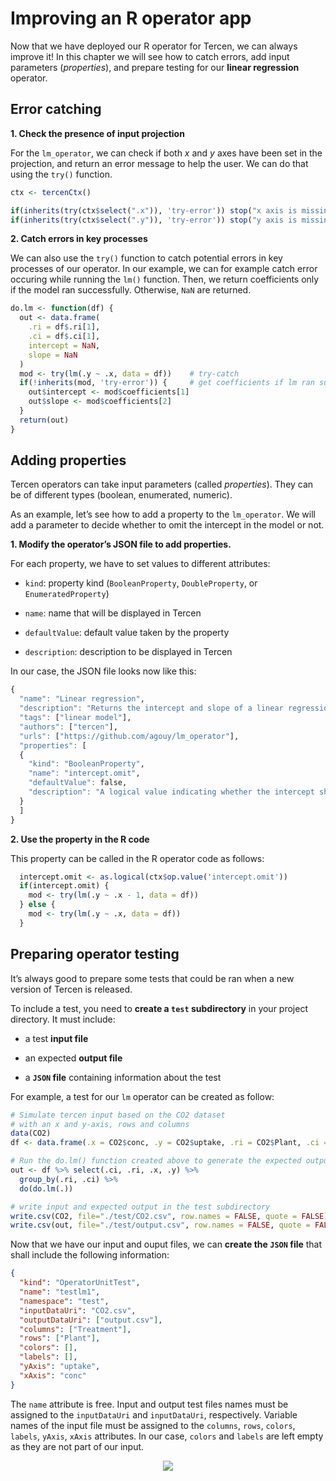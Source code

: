 # Improving an R operator app

Now that we have deployed our R operator for Tercen, we can always improve it! In this chapter we will see how to catch errors, add input parameters (_properties_), and prepare testing for our __linear regression__ operator.

## Error catching {-}

**1. Check the presence of input projection**

For the `lm_operator`, we can check if both _x_ and _y_ axes have been set in the projection, and return an error message to help the user. We can do that using the `try()` function.

```r
ctx <- tercenCtx()

if(inherits(try(ctx$select(".x")), 'try-error')) stop("x axis is missing.")
if(inherits(try(ctx$select(".y")), 'try-error')) stop("y axis is missing.")
```

**2. Catch errors in key processes**

We can also use the `try()` function to catch potential errors in key processes of our operator. In our example, we can for example catch error occuring while running the `lm()` function. Then, we return coefficients only if the model ran successfully. Otherwise, `NaN` are returned.

```r
do.lm <- function(df) {
  out <- data.frame(
    .ri = df$.ri[1],
    .ci = df$.ci[1],
    intercept = NaN,
    slope = NaN
  )
  mod <- try(lm(.y ~ .x, data = df))    # try-catch
  if(!inherits(mod, 'try-error')) {     # get coefficients if lm ran succesfully
    out$intercept <- mod$coefficients[1]
    out$slope <- mod$coefficients[2]
  }
  return(out)
}
```

## Adding properties {-}

Tercen operators can take input parameters (called _properties_). They can be of different types (boolean, enumerated, numeric).

As an example, let's see how to add a property to the `lm_operator`. We will add a parameter to decide whether to omit the intercept in the model or not.

**1. Modify the operator's JSON file to add properties.**

For each property, we have to set values to different attributes:

* `kind`: property kind (`BooleanProperty`, `DoubleProperty`, or `EnumeratedProperty`)

* `name`: name that will be displayed in Tercen

* `defaultValue`: default value taken by the property

* `description`: description to be displayed in Tercen

In our case, the JSON file looks now like this:

```r
{
  "name": "Linear regression",
  "description": "Returns the intercept and slope of a linear regression in a cell",
  "tags": ["linear model"],
  "authors": ["tercen"],
  "urls": ["https://github.com/agouy/lm_operator"],
  "properties": [
  {
    "kind": "BooleanProperty",
    "name": "intercept.omit",
    "defaultValue": false,
    "description": "A logical value indicating whether the intercept should be omitted in the model."
  }
  ]
}
```
**2. Use the property in the R code**

This property can be called in the R operator code as follows:

```r
  intercept.omit <- as.logical(ctx$op.value('intercept.omit'))
  if(intercept.omit) {
    mod <- try(lm(.y ~ .x - 1, data = df))
  } else {
    mod <- try(lm(.y ~ .x, data = df))
  }
```

## Preparing operator testing {-}

It's always good to prepare some tests that could be ran when a new version of Tercen is released.

To include a test, you need to __create a `test` subdirectory__ in your project directory. It must include:

* a test __input file__

* an expected __output file__

* a __`JSON` file__ containing information about the test

For example, a test for our `lm` operator can be created as follow:

```r
# Simulate tercen input based on the CO2 dataset 
# with an x and y-axis, rows and columns
data(CO2)
df <- data.frame(.x = CO2$conc, .y = CO2$uptake, .ri = CO2$Plant, .ci = CO2$Treatment)

# Run the do.lm() function created above to generate the expected output
out <- df %>% select(.ci, .ri, .x, .y) %>%
  group_by(.ri, .ci) %>%
  do(do.lm(.))

# write input and expected output in the test subdirectory
write.csv(CO2, file="./test/CO2.csv", row.names = FALSE, quote = FALSE)
write.csv(out, file="./test/output.csv", row.names = FALSE, quote = FALSE)
```

Now that we have our input and ouput files, we can __create the `JSON` file__ that shall include the following information:

```json
{
  "kind": "OperatorUnitTest",
  "name": "testlm1",
  "namespace": "test",
  "inputDataUri": "CO2.csv",
  "outputDataUri": ["output.csv"],
  "columns": ["Treatment"],
  "rows": ["Plant"],
  "colors": [],
  "labels": [],
  "yAxis": "uptake",
  "xAxis": "conc"
}
```

The `name` attribute is free. Input and output test files names must be assigned to the `inputDataUri` and `inputDataUri`, respectively. Variable names of the input file must be assigned to the `columns`, `rows`, `colors`, `labels`, `yAxis`, `xAxis` attributes. In our case,  `colors` and `labels` are left empty as they are not part of our input.

<center>![](images/goldfish.png)</center>
